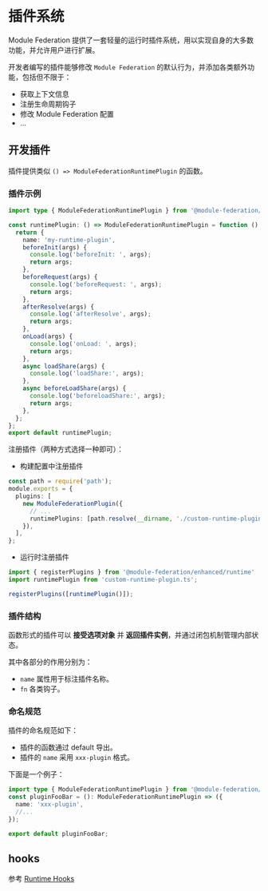 # 插件系统

Module Federation 提供了一套轻量的运行时插件系统，用以实现自身的大多数功能，并允许用户进行扩展。

开发者编写的插件能够修改 `Module Federation` 的默认行为，并添加各类额外功能，包括但不限于：

- 获取上下文信息
- 注册生命周期钩子
- 修改 Module Federation 配置
- ...

## 开发插件

插件提供类似 `() => ModuleFederationRuntimePlugin` 的函数。

### 插件示例

```ts title="custom-runtime-plugin.ts"
import type { ModuleFederationRuntimePlugin } from '@module-federation/enhanced/runtime';

const runtimePlugin: () => ModuleFederationRuntimePlugin = function () {
  return {
    name: 'my-runtime-plugin',
    beforeInit(args) {
      console.log('beforeInit: ', args);
      return args;
    },
    beforeRequest(args) {
      console.log('beforeRequest: ', args);
      return args;
    },
    afterResolve(args) {
      console.log('afterResolve', args);
      return args;
    },
    onLoad(args) {
      console.log('onLoad: ', args);
      return args;
    },
    async loadShare(args) {
      console.log('loadShare:', args);
    },
    async beforeLoadShare(args) {
      console.log('beforeloadShare:', args);
      return args;
    },
  };
};
export default runtimePlugin;
```

注册插件（两种方式选择一种即可）：

- 构建配置中注册插件

```ts title="rspack.config.ts"
const path = require('path');
module.exports = {
  plugins: [
    new ModuleFederationPlugin({
      // ...
      runtimePlugins: [path.resolve(__dirname, './custom-runtime-plugin.ts')],
    }),
  ],
};
```

- 运行时注册插件

```ts
import { registerPlugins } from '@module-federation/enhanced/runtime'
import runtimePlugin from 'custom-runtime-plugin.ts';

registerPlugins([runtimePlugin()]);
```

### 插件结构

函数形式的插件可以 **接受选项对象** 并 **返回插件实例**，并通过闭包机制管理内部状态。

其中各部分的作用分别为：

- `name` 属性用于标注插件名称。
- `fn` 各类钩子。

### 命名规范

插件的命名规范如下：

- 插件的函数通过 default 导出。
- 插件的 `name` 采用 `xxx-plugin` 格式。

下面是一个例子：

```ts
import type { ModuleFederationRuntimePlugin } from '@module-federation/enhanced/runtime';
const pluginFooBar = (): ModuleFederationRuntimePlugin => ({
  name: 'xxx-plugin',
  //...
});

export default pluginFooBar;
```

## hooks

参考 [Runtime Hooks](../../guide/basic/runtime/runtime-hooks)
